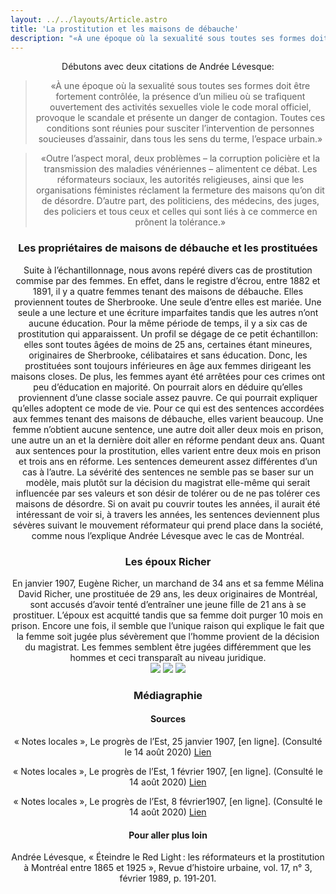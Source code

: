 ```yaml
---
layout: ../../layouts/Article.astro
title: 'La prostitution et les maisons de débauche'
description: "«À une époque où la sexualité sous toutes ses formes doit être fortement contrôlée, la présence d’un milieu où se trafiquent ouvertement des activités sexuelles viole le code moral officiel, provoque le scandale et présente un danger de contagion.»"
---
```


<Header titre="La prostitution et les maisons de débauche" image="/assets/img/henri.jpg"/>


<Text>
  Débutons avec deux citations de Andrée Lévesque:
  <blockquote>«À une époque où la sexualité sous toutes ses formes doit être fortement contrôlée, la présence d’un milieu où se trafiquent ouvertement des activités sexuelles viole le code moral officiel, provoque le scandale et présente un danger de contagion. Toutes ces conditions sont réunies pour susciter l’intervention de personnes soucieuses d’assainir, dans tous les sens du terme, l’espace urbain.»</blockquote>
  <blockquote>«Outre l’aspect moral, deux problèmes – la corruption policière et la transmission des maladies vénériennes – alimentent ce débat. Les réformateurs sociaux, les autorités religieuses, ainsi que les organisations féministes réclament la fermeture des maisons qu’on dit de désordre. D’autre part, des politiciens, des médecins, des juges, des policiers et tous ceux et celles qui sont liés à ce commerce en prônent la tolérance.»</blockquote>
</Text>
<Text dark={true}>
<h3 class="text-white">Les propriétaires de maisons de débauche et les prostituées</h3>
Suite à l’échantillonnage, nous avons repéré divers cas de prostitution commise par des femmes. En effet, dans le registre d’écrou, entre 1882 et 1891, il y a quatre femmes tenant des maisons de débauche. Elles proviennent toutes de Sherbrooke. Une seule d’entre elles est mariée. Une seule a une lecture et une écriture imparfaites tandis que les autres n’ont aucune éducation. Pour la même période de temps, il y a six cas de prostitution qui apparaissent. Un profil se dégage de ce petit échantillon: elles sont toutes âgées de moins de 25 ans, certaines étant mineures, originaires de Sherbrooke, célibataires et sans éducation. Donc, les prostituées sont toujours inférieures en âge aux femmes dirigeant les maisons closes. De plus, les femmes ayant été arrêtées pour ces crimes ont peu d’éducation en majorité. On pourrait alors en déduire qu’elles proviennent d’une classe sociale assez pauvre. Ce qui pourrait expliquer qu’elles adoptent ce mode de vie. Pour ce qui est des sentences accordées aux femmes tenant des maisons de débauche, elles varient beaucoup. Une femme n’obtient aucune sentence, une autre doit aller deux mois en prison, une autre un an et la dernière doit aller en réforme pendant deux ans. Quant aux sentences pour la prostitution, elles varient entre deux mois en prison et trois ans en réforme. Les sentences demeurent assez différentes d’un cas à l’autre. La sévérité des sentences ne semble pas se baser sur un modèle, mais plutôt sur la décision du magistrat elle-même qui serait influencée par ses valeurs et son désir de tolérer ou de ne pas tolérer ces maisons de désordre. Si on avait pu couvrir toutes les années, il aurait été intéressant de voir si, à travers les années, les sentences deviennent plus sévères suivant le mouvement réformateur qui prend place dans la société, comme nous l’explique Andrée Lévesque avec le cas de Montréal.
</Text>
<Text>
  <h3>Les époux Richer</h3>
 En janvier 1907, Eugène Richer, un marchand de 34 ans et sa femme Mélina David Richer, une prostituée de 29 ans, les deux originaires de Montréal, sont accusés d’avoir tenté d’entraîner une jeune fille de 21 ans à se prostituer. L’époux est acquitté tandis que sa femme doit purger 10 mois en prison. Encore une fois, il semble que l’unique raison qui explique le fait que la femme soit jugée plus sévèrement que l’homme provient de la décision du magistrat. Les femmes semblent être jugées différemment que les hommes et ceci transparaît au niveau juridique.
</Text>
<div class="flex flex-row justify-center gap-10 items-center">
  <img class="w-1/4" src="/assets/img/Capture-9.png"/>
  <img class="w-1/4" src="/assets/img/Capture-6.png"/>
  <img class="w-1/4"  src="/assets/img/Capture-8.png"/>
</div>
<Chapitres 
  description=""
  chapitres={
    [
      {label: "Criminalité et genre - Présentation", url: "/2020/criminalite-et-genre-1"},
      {label: "Crimes contre les femmes", url: "/2020/criminalite-et-genre-2"},
      {label: "Commis par des femmes", url: "/2020/criminalite-et-genre-3"},
      {label: "Prostitution et débauche", url: "/2020/criminalite-et-genre-4", current: true},
    ]
  }
/>

<div class="p-10 lg:p-24 py-5 lg:py-12 text-sm bg-gray-400">
  <h3>Médiagraphie</h3>
<h4>Sources</h4>
« Notes locales », Le progrès de l’Est, 25 janvier 1907, [en ligne]. (Consulté le 14 août 2020)  <a href="http://numerique.banq.qc.ca/patrimoine/details/52327/3546020?docsearchtext=eug%C3%A8ne%20richer">Lien</a>

« Notes locales », Le progrès de l’Est, 1 février 1907, [en ligne]. (Consulté le 14 août 2020)  <a href="http://numerique.banq.qc.ca/patrimoine/details/52327/3546022?docsearchtext=M%C3%A9lina%20richer">Lien</a>

« Notes locales », Le progrès de l’Est, 8 février1907, [en ligne]. (Consulté le 14 août 2020)  <a href="http://numerique.banq.qc.ca/patrimoine/details/52327/3546024?docsearchtext=eug%C3%A8ne%20richer">Lien</a>
<h4>Pour aller plus loin</h4>
Andrée Lévesque, « Éteindre le Red Light : les réformateurs et la prostitution à Montréal entre 1865 et 1925 », Revue d’histoire urbaine, vol. 17, n° 3, février 1989, p. 191‑201.
</div>